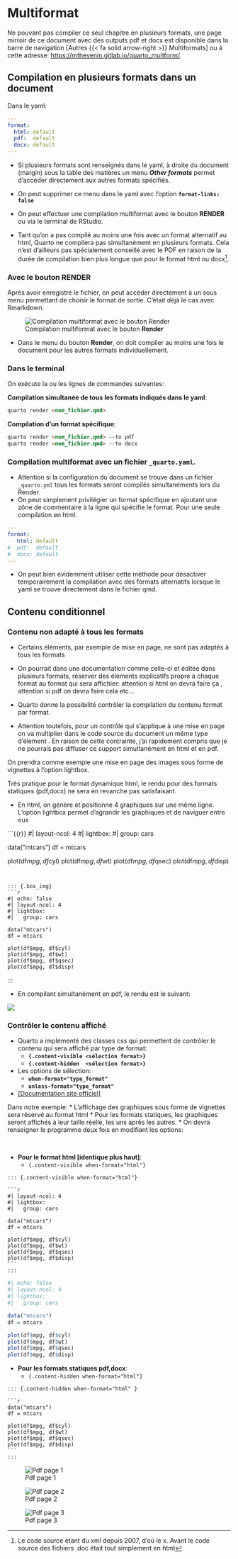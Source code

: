 
# Multiformat {#sec-conditionnel}

Ne pouvant pas compiler ce seul chapitre en plusieurs formats, une page mirroir de ce document avec des outputs pdf et docx est disponible dans la barre de navigation  [Autres {{< fa solid arrow-right >}} Multiformats] ou à cette adresse: <https://mthevenin.gitlab.io/quarto_multform/>.


## Compilation en plusieurs formats dans un document

Dans le yaml:  

```.yaml
---
format: 
  html: default
  pdf:  default
  docx: default
---
```


* Si plusieurs formats sont renseignés dans le yaml, à droite du document (margin) sous la table des matières un menu ***Other formats*** permet d'accéder directement aux autres formats spécifiés. 

* On peut supprimer ce menu dans le yaml avec l'option **`format-links: false`**

* On peut effectuer une compilation multiformat avec le bouton **RENDER** ou via le terminal de RStudio.

* Tant qu'on a pas compilé au moins une fois avec un format alternatif au html, Quarto ne compilera pas simultanément en plusieurs formats. Cela n'est d'ailleurs pas spécialement conseillé avec le PDF en raison de la durée de compilation bien plus longue que pour le format html ou docx^[Le code source étant du xml depuis 2007, d'où le x. Avant le code source des fichiers .doc était tout simplement en html].

### Avec le bouton RENDER

Après avoir enregistré le fichier, on peut accéder directement à un sous menu permettant de choisir le format de sortie. C'était déjà le cas avec Rmarkdown.

::: {.box_img}
![Compilation multiformat avec le bouton **Render**](img3/img1.png){ fig-align="center"}
:::

         
* Dans le menu du bouton **Render**, on doit compiler au moins une fois le document pour les autres formats individuellement.
  
### Dans le terminal

On exécute la ou les lignes de commandes suivantes: 

**Compilation simultanée de tous les formats indiqués dans le yaml**:  

```.md
quarto render <nom_fichier.qmd>
```

**Compilation d'un format spécifique**:  

```.md
quarto render <nom_fichier.qmd> --to pdf
quarto render <nom_fichier.qmd> --to docx
```


### Compilation multiformat avec un fichier **`_quarto.yaml`**.

* Attention si la configuration du document se trouve dans un fichier `_quarto.yml` tous les formats seront compilés simultanéments lors du Render.  
* On peut simplement privilégier un format spécifique en ajoutant une zône de commentaire à la ligne qui spécifie le format. Pour une seule compilation en html.

```.yaml
---
format: 
   html: default
#  pdf:  default
#  docx: default
---
```

* On peut bien évidemment utiliser cette méthode pour désactiver temporairement la compilation avec des formats alternatifs lorsque le yaml se trouve directement dans le fichier qmd.


## Contenu conditionnel {#sec-multiform}

### Contenu non adapté à tous les formats

* Certains éléments, par exemple de mise en page, ne sont pas adaptés à tous les formats
* On pourrait dans une documentation comme celle-ci et éditée dans plusieurs formats, réserver des éléments explicatifs propre à chaque format au format qui sera affichier: attention si html on devra faire ça , attention si pdf on devra faire cela etc...

* Quarto donne la possibilité contrôler la compilation du contenu format par format.
* Attention toutefois,   pour un contrôle qui s'applique à une mise en page on va multiplier dans le code source du document un même type d'élement . En raison de cette contrainte, j'ai rapidement compris que je ne pourrais pas diffuser ce support simultanément en html et en pdf.

On prendra comme exemple une mise en page des images sous forme de vignettes à l'option lightbox.  

Très pratique pour le format dynamique html, le rendu pour des formats statiques (pdf,docx) ne sera en revanche pas satisfaisant.

* En html, on génère et positionne 4 graphiques sur une même ligne. L'option lightbox permet d'agrandir les graphiques et de naviguer entre eux

```{{r}}
#| layout-ncol: 4
#| lightbox:
#|   group: cars

data("mtcars")
df = mtcars

plot(df$mpg, df$cyl)
plot(df$mpg, df$wt)
plot(df$mpg, df$qsec)
plot(df$mpg, df$disp)
```


::: {.box_img}  
```r
#| echo: false
#| layout-ncol: 4
#| lightbox:
#|   group: cars

data("mtcars")
df = mtcars

plot(df$mpg, df$cyl)
plot(df$mpg, df$wt)
plot(df$mpg, df$qsec)
plot(df$mpg, df$disp)
```
:::


* En compilant simultanément en pdf, le rendu est le suivant: 

::: {.box_img}
![](img3/img2.png){fig-align="center"}
:::


### Contrôler le contenu affiché {#sec-multiform}

* Quarto a implémenté des classes css qui permettent de contrôler le contenu qui sera affiché par type de format:
  * **`{.content-visible <sélection format>}`**
  * **`{.content-hidden  <sélection format>}`**
* Les options de sélection:
  * **`when-format="type_format"`**
  * **`unless-format="type_format"`**  
* [[Documentation site officiel]](https://quarto.org/docs/authoring/conditional.html)

Dans notre exemple:
* L'affichage des graphiques sous forme de vignettes sera réservé au format html
* Pour les formats statiques, les graphiques seront affichés à leur taille réelle, les uns après les autres.
* On devra renseigner le programme deux fois en modifiant les options:

<br>

* **Pour le format html [identique plus haut]**:
  * `{.content-visible when-format="html"}`


````verbatim
::: {.content-visible when-format="html"}

```r
#| layout-ncol: 4
#| lightbox:
#|   group: cars

data("mtcars")
df = mtcars

plot(df$mpg, df$cyl)
plot(df$mpg, df$wt)
plot(df$mpg, df$qsec)
plot(df$mpg, df$disp)
```
:::
````
::: {.content-visible when-format="html"}
::: {.box_img}
```r
#| echo: false
#| layout-ncol: 4
#| lightbox:
#|   group: cars

data("mtcars")
df = mtcars

plot(df$mpg, df$cyl)
plot(df$mpg, df$wt)
plot(df$mpg, df$qsec)
plot(df$mpg, df$disp)
```
:::
:::

* **Pour les formats statiques pdf,docx**:
    * `{.content-hidden when-format="html"}`


````verbatim

::: {.content-hidden when-format="html" }

```r
data("mtcars")
df = mtcars

plot(df$mpg, df$cyl)
plot(df$mpg, df$wt)
plot(df$mpg, df$qsec)
plot(df$mpg, df$disp)
```
:::
````

:::: {layout="[33,-1,33,-1,33]"}
::: {.box_img}
![Pdf page 1](img3/img3.png){group="cond"}  
:::
::: {.box_img}
![Pdf page 2](img3/img4.png){group="cond"}  
:::
::: {.box_img}
![Pdf page 3](img3/img5.png){group="cond"}
:::
::::


